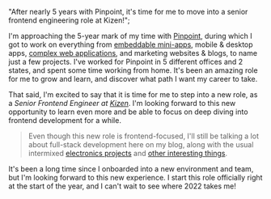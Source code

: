   "After nearly 5 years with Pinpoint, it's time for me to move into a senior frontend engineering role at Kizen!";

I'm approaching the 5-year mark of my time with [Pinpoint](https://pinpoint.com/ 'Pinpoint'), during which I got to work on everything from [embeddable mini-apps](https://www.producthunt.com/posts/pinpoint-profile-for-developers 'Pinpoint Profile'), mobile & desktop apps, [complex web applications](https://www.producthunt.com/posts/pinpoint-4 'Pinpoint - ProductHunt'), and marketing websites & blogs, to name just a few projects. I've worked for Pinpoint in 5 different offices and 2 states, and spent some time working from home. It's been an amazing role for me to grow and learn, and discover what path I want my career to take.

That said, I'm excited to say that it is time for me to step into a new role, as a _Senior Frontend Engineer at_ [_Kizen_](https://kizen.com/ 'Kizen'). I'm looking forward to this new opportunity to learn even more and be able to focus on deep diving into frontend development for a while.

> Even though this new role is frontend-focused, I'll still be talking a lot about full-stack development here on my blog, along with the usual intermixed [electronics projects](https://keegandonley.com/blog/designing-and-building-a-raspberry-pi-based-book-quote-clock 'Electronics Project') and [other interesting things](https://keegandonley.com/blog/my-approach-to-connected-fitness 'Connected Fitness').

It's been a long time since I onboarded into a new environment and team, but I'm looking forward to this new experience. I start this role officially right at the start of the year, and I can't wait to see where 2022 takes me!
